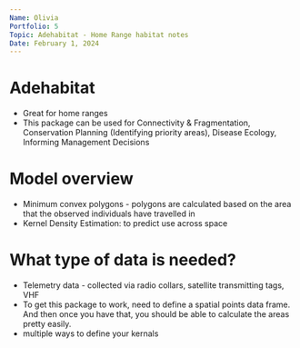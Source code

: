 ```yaml
---
Name: Olivia
Portfolio: 5
Topic: Adehabitat - Home Range habitat notes
Date: February 1, 2024
---
```




# Adehabitat
- Great for home ranges
- This package can be used for Connectivity & Fragmentation, Conservation Planning (Identifying priority areas), Disease Ecology, Informing Management Decisions

# Model overview
- Minimum convex polygons - polygons are calculated based on the area that the observed individuals have travelled in
- Kernel Density Estimation: to predict use across space

# What type of data is needed?
- Telemetry data - collected via radio collars, satellite transmitting tags, VHF
- To get this package to work, need to define a spatial points data frame. And then once you have that, you should be able to calculate the areas pretty easily.
- multiple ways to define your kernals








